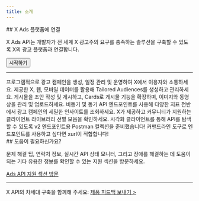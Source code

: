 ```yaml
---
title: 소개
---
```



<div id="connect-to-the-x-ads-platform">
  ## X Ads 플랫폼에 연결
</div>

X Ads API는 개발자가 전 세계 X 광고주의 요구를 충족하는 솔루션을 구축할 수 있도록 X의 광고 플랫폼과 연결합니다.

<Button href="/ko/x-ads-api/getting-started">
  시작하기
</Button>

---

<CardGroup cols={2}>
  <Card title="Campaign management" icon="list-check" href="/ko/x-ads-api/campaign-management">프로그램적으로 광고 캠페인을 생성, 일정 관리 및 운영하여 X에서 이용자와 소통하세요.</Card>
  <Card title="Custom audiences" href="/ko/x-ads-api/audiences" icon="user-group">제공한 X, 웹, 모바일 데이터를 활용해 Tailored Audiences를 생성하고 관리하세요.</Card>
  <Card title="Creatives" href="/ko/x-ads-api/creatives" icon="paintbrush">게시물을 초안 작성 및 게시하고, Cards로 게시물 기능을 확장하며, 이미지와 동영상을 관리 및 업로드하세요.</Card>
  <Card title="Advertising analytics" href="/ko/x-ads-api/analytics" icon="chart-pie">비동기 및 동기 API 엔드포인트를 사용해 다양한 지표 전반에서 광고 캠페인의 세밀한 인사이트를 조회하세요.</Card>
  <Card title="Tools and libraries" href="/ko/x-ads-api/tools-and-libraries" icon="screwdriver-wrench">X가 제공하고 커뮤니티가 지원하는 클라이언트 라이브러리 선별 모음을 확인하세요.</Card>
  <Card title="Postman collection" href="https://documenter.getpostman.com/view/7379786/SzRw1WTU" icon="code">시각화 클라이언트를 통해 API를 탐색할 수 있도록 v2 엔드포인트용 Postman 컬렉션을 준비했습니다!</Card>
  <Card title="Command line tool" href="https://github.com/xdevplatform/xurl" icon="terminal">커맨드라인 도구로 엔드포인트를 사용하고 싶다면 xurl이 적합합니다!</Card>
</CardGroup>

<div id="need-help">
  ## 도움이 필요하신가요?
</div>

문제 해결 팁, 연락처 정보, 실시간 API 상태 모니터, 그리고 장애를 해결하는 데 도움이 되는 기타 유용한 정보를 확인할 수 있는 지원 섹션을 방문하세요.

[Ads API 지원 섹션 방문](https://developer.x.com/en/support/twitter-ads-api.html)

---

X API의 차세대 구축을 함께해 주세요: [제품 피드백 보내기 >](https://twitterdevfeedback.uservoice.com/forums/930250-twitter-api)